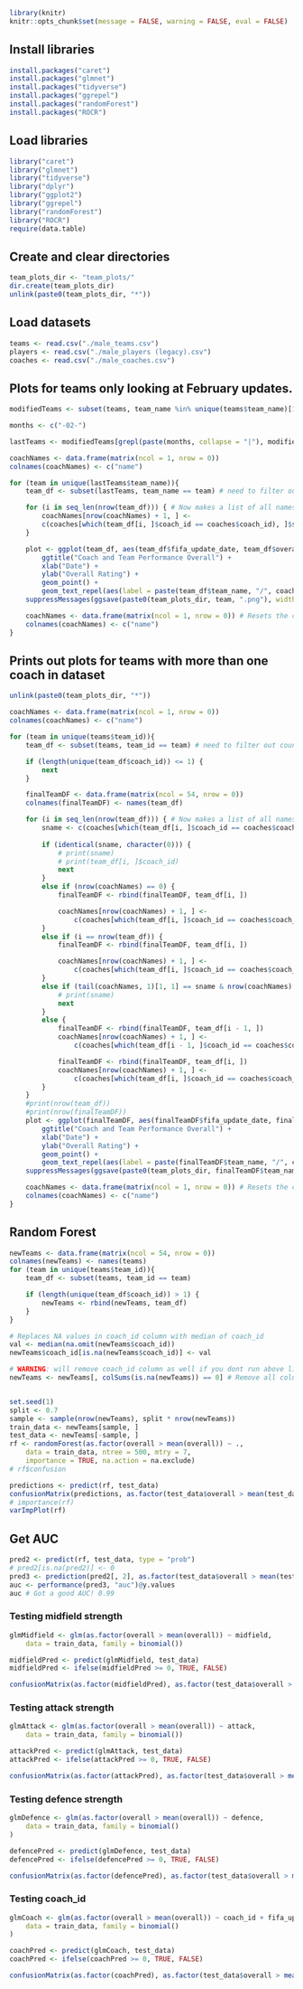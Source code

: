 
```R
library(knitr)
knitr::opts_chunk$set(message = FALSE, warning = FALSE, eval = FALSE)
```

## Install libraries
```R
install.packages("caret")
install.packages("glmnet")
install.packages("tidyverse")
install.packages("ggrepel")
install.packages("randomForest")
install.packages("ROCR")
```
## Load libraries
```R
library("caret")
library("glmnet")
library("tidyverse")
library("dplyr")
library("ggplot2")
library("ggrepel")
library("randomForest")
library("ROCR")
require(data.table)
```


## Create and clear directories 
```R
team_plots_dir <- "team_plots/"
dir.create(team_plots_dir)
unlink(paste0(team_plots_dir, "*"))
```
## Load datasets
```R
teams <- read.csv("./male_teams.csv")
players <- read.csv("./male_players (legacy).csv")
coaches <- read.csv("./male_coaches.csv")
```

## Plots for teams only looking at February updates.
```R
modifiedTeams <- subset(teams, team_name %in% unique(teams$team_name)[1:100])

months <- c("-02-")

lastTeams <- modifiedTeams[grepl(paste(months, collapse = "|"), modifiedTeams$fifa_update_date), ]

coachNames <- data.frame(matrix(ncol = 1, nrow = 0))
colnames(coachNames) <- c("name")

for (team in unique(lastTeams$team_name)){
    team_df <- subset(lastTeams, team_name == team) # need to filter out countries.

    for (i in seq_len(nrow(team_df))) { # Now makes a list of all names first, then uses it in plot
        coachNames[nrow(coachNames) + 1, ] <- 
        c(coaches[which(team_df[i, ]$coach_id == coaches$coach_id), ]$short_name)
    }

    plot <- ggplot(team_df, aes(team_df$fifa_update_date, team_df$overall)) +
        ggtitle("Coach and Team Performance Overall") +
        xlab("Date") +
        ylab("Overall Rating") +
        geom_point() +
        geom_text_repel(aes(label = paste(team_df$team_name, "/", coachNames$name)))
    suppressMessages(ggsave(paste0(team_plots_dir, team, ".png"), width=20, height=4, plot))

    coachNames <- data.frame(matrix(ncol = 1, nrow = 0)) # Resets the coaches dataframe
    colnames(coachNames) <- c("name")
}
```

## Prints out plots for teams with more than one coach in dataset
```R
unlink(paste0(team_plots_dir, "*"))

coachNames <- data.frame(matrix(ncol = 1, nrow = 0))
colnames(coachNames) <- c("name")

for (team in unique(teams$team_id)){
    team_df <- subset(teams, team_id == team) # need to filter out countries.

    if (length(unique(team_df$coach_id)) <= 1) {
        next
    }

    finalTeamDF <- data.frame(matrix(ncol = 54, nrow = 0))
    colnames(finalTeamDF) <- names(team_df)

    for (i in seq_len(nrow(team_df))) { # Now makes a list of all names first, then uses it in plot
        sname <- c(coaches[which(team_df[i, ]$coach_id == coaches$coach_id), ]$short_name)
        
        if (identical(sname, character(0))) {
            # print(sname)
            # print(team_df[i, ]$coach_id)
            next
        }
        else if (nrow(coachNames) == 0) {
            finalTeamDF <- rbind(finalTeamDF, team_df[i, ])

            coachNames[nrow(coachNames) + 1, ] <- 
                c(coaches[which(team_df[i, ]$coach_id == coaches$coach_id), ]$short_name)
        }
        else if (i == nrow(team_df)) {
            finalTeamDF <- rbind(finalTeamDF, team_df[i, ])

            coachNames[nrow(coachNames) + 1, ] <- 
                c(coaches[which(team_df[i, ]$coach_id == coaches$coach_id), ]$short_name)
        }
        else if (tail(coachNames, 1)[1, 1] == sname & nrow(coachNames) > 0) {
            # print(sname)
            next
        }
        else {
            finalTeamDF <- rbind(finalTeamDF, team_df[i - 1, ])
            coachNames[nrow(coachNames) + 1, ] <- 
                c(coaches[which(team_df[i - 1, ]$coach_id == coaches$coach_id), ]$short_name)

            finalTeamDF <- rbind(finalTeamDF, team_df[i, ])
            coachNames[nrow(coachNames) + 1, ] <- 
                c(coaches[which(team_df[i, ]$coach_id == coaches$coach_id), ]$short_name)
        }
    }
    #print(nrow(team_df))
    #print(nrow(finalTeamDF))
    plot <- ggplot(finalTeamDF, aes(finalTeamDF$fifa_update_date, finalTeamDF$overall)) +
        ggtitle("Coach and Team Performance Overall") +
        xlab("Date") +
        ylab("Overall Rating") +
        geom_point() +
        geom_text_repel(aes(label = paste(finalTeamDF$team_name, "/", coachNames$name)))
    suppressMessages(ggsave(paste0(team_plots_dir, finalTeamDF$team_name[1], ".png"), width=30, height=4, plot))

    coachNames <- data.frame(matrix(ncol = 1, nrow = 0)) # Resets the coaches dataframe
    colnames(coachNames) <- c("name")
}
```

## Random Forest
```R
newTeams <- data.frame(matrix(ncol = 54, nrow = 0))
colnames(newTeams) <- names(teams)
for (team in unique(teams$team_id)){
    team_df <- subset(teams, team_id == team)

    if (length(unique(team_df$coach_id)) > 1) {
        newTeams <- rbind(newTeams, team_df)
    }
}

# Replaces NA values in coach_id column with median of coach_id
val <- median(na.omit(newTeams$coach_id))
newTeams$coach_id[is.na(newTeams$coach_id)] <- val

# WARNING: will remove coach_id column as well if you dont run above line (has some NA values in it)
newTeams <- newTeams[, colSums(is.na(newTeams)) == 0] # Remove all columns with any NA values in them


set.seed(1)
split <- 0.7
sample <- sample(nrow(newTeams), split * nrow(newTeams))
train_data <- newTeams[sample, ]
test_data <- newTeams[-sample, ]
rf <- randomForest(as.factor(overall > mean(overall)) ~ .,
    data = train_data, ntree = 500, mtry = 7,
    importance = TRUE, na.action = na.exclude)
# rf$confusion

predictions <- predict(rf, test_data)
confusionMatrix(predictions, as.factor(test_data$overall > mean(test_data$overall)))
# importance(rf)
varImpPlot(rf)

```
## Get AUC
```R
pred2 <- predict(rf, test_data, type = "prob")
# pred2[is.na(pred2)] <- 0
pred3 <- prediction(pred2[, 2], as.factor(test_data$overall > mean(test_data$overall)))
auc <- performance(pred3, "auc")@y.values
auc # Got a good AUC! 0.99
```

### Testing midfield strength
```R
glmMidfield <- glm(as.factor(overall > mean(overall)) ~ midfield,
    data = train_data, family = binomial())

midfieldPred <- predict(glmMidfield, test_data)
midfieldPred <- ifelse(midfieldPred >= 0, TRUE, FALSE)

confusionMatrix(as.factor(midfieldPred), as.factor(test_data$overall > mean(test_data$overall))) # Acc: 0.923
```

### Testing attack strength
```R
glmAttack <- glm(as.factor(overall > mean(overall)) ~ attack,
    data = train_data, family = binomial())

attackPred <- predict(glmAttack, test_data)
attackPred <- ifelse(attackPred >= 0, TRUE, FALSE)

confusionMatrix(as.factor(attackPred), as.factor(test_data$overall > mean(test_data$overall))) # Acc: 0.893
```

### Testing defence strength
```R
glmDefence <- glm(as.factor(overall > mean(overall)) ~ defence,
    data = train_data, family = binomial()
)

defencePred <- predict(glmDefence, test_data)
defencePred <- ifelse(defencePred >= 0, TRUE, FALSE)

confusionMatrix(as.factor(defencePred), as.factor(test_data$overall > mean(test_data$overall))) # Acc: 0.9243
```

### Testing coach_id
```R
glmCoach <- glm(as.factor(overall > mean(overall)) ~ coach_id + fifa_update_date,
    data = train_data, family = binomial()
)

coachPred <- predict(glmCoach, test_data)
coachPred <- ifelse(coachPred >= 0, TRUE, FALSE)

confusionMatrix(as.factor(coachPred), as.factor(test_data$overall > mean(test_data$overall))) # Acc: 0.6071 with fifa_update, 0.6348 without fifa_update
```